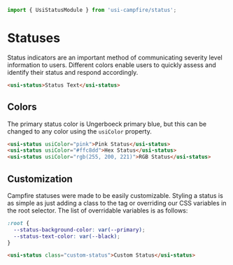 ```ts
import { UsiStatusModule } from 'usi-campfire/status';
```

# Statuses
Status indicators are an important method of communicating severity level information to users. Different colors enable users to quickly assess and identify
their status and respond accordingly.

```html
<usi-status>Status Text</usi-status>
```

## Colors
The primary status color is Ungerboeck primary blue, but this can be changed to any color using the `usiColor` property.

```html
<usi-status usiColor="pink">Pink Status</usi-status>
<usi-status usiColor="#ffc8dd">Hex Status</usi-status>
<usi-status usiColor="rgb(255, 200, 221)">RGB Status</usi-status>
```

## Customization
Campfire statuses were made to be easily customizable. Styling a status is as simple as just adding a class to the tag or overriding our CSS variables in the
root selector. The list of overridable variables is as follows:

```css
:root {
  --status-background-color: var(--primary);
  --status-text-color: var(--black);
}
```

```html
<usi-status class="custom-status">Custom Status</usi-status>
```
